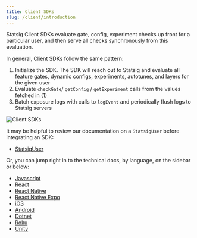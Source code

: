 ```yaml
---
title: Client SDKs
slug: /client/introduction
---
```


Statsig Client SDKs evaluate gate, config, experiment checks up front for a particular user, and then serve all checks synchronously from this evaluation.

In general, Client SDKs follow the same pattern:

1. Initialize the SDK.  The SDK will reach out to Statsig and evaluate all feature gates, dynamic configs, experiments, autotunes, and layers for the given user
2. Evaluate `checkGate`/ `getConfig` / `getExperiment` calls from the values fetched in (1)
3. Batch exposure logs with calls to `logEvent` and periodically flush logs to Statsig servers

![Client SDKs](https://user-images.githubusercontent.com/74584483/156815263-851a0320-8501-4ad0-827d-3239d7612cf9.png)

It may be helpful to review our documentation on a `StatsigUser` before integrating an SDK:

- [StatsigUser](/client/concepts/user)

Or, you can jump right in to the technical docs, by language, on the sidebar or below:

- [Javascript](jsClientSDK)
- [React](reactSDK)
- [React Native](reactNativeSDK)
- [React Native Expo](reactNativeExpoSDK)
- [iOS](iosClientSDK)
- [Android](androidClientSDK)
- [Dotnet](dotnetSDK)
- [Roku](rokuSDK)
- [Unity](unitySDK)
